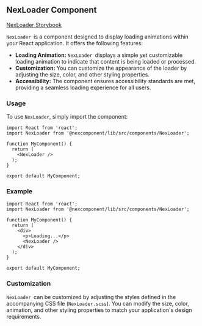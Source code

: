 ## NexLoader Component

[NexLoader Storybook](http://localhost:6006/?path=/docs/nexcomponent-nexloader--docs)

`NexLoader `is a component designed to display loading animations within your React application. It offers the following features:

* **Loading Animation:** `NexLoader `displays a simple yet customizable loading animation to indicate that content is being loaded or processed.
* **Customization:** You can customize the appearance of the loader by adjusting the size, color, and other styling properties.
* **Accessibility:** The component ensures accessibility standards are met, providing a seamless loading experience for all users.

### Usage

To use `NexLoader`, simply import the component:

```tsx
import React from 'react';
import NexLoader from '@nexcomponent/lib/src/components/NexLoader';

function MyComponent() {
  return (
    <NexLoader />
  );
}

export default MyComponent;
```

### Example

```tsx
import React from 'react';
import NexLoader from '@nexcomponent/lib/src/components/NexLoader';

function MyComponent() {
  return (
    <div>
      <p>Loading...</p>
      <NexLoader />
    </div>
  );
}

export default MyComponent;
```

### Customization

`NexLoader `can be customized by adjusting the styles defined in the accompanying CSS file (`NexLoader.scss`). You can modify the size, color, animation, and other styling properties to match your application's design requirements.